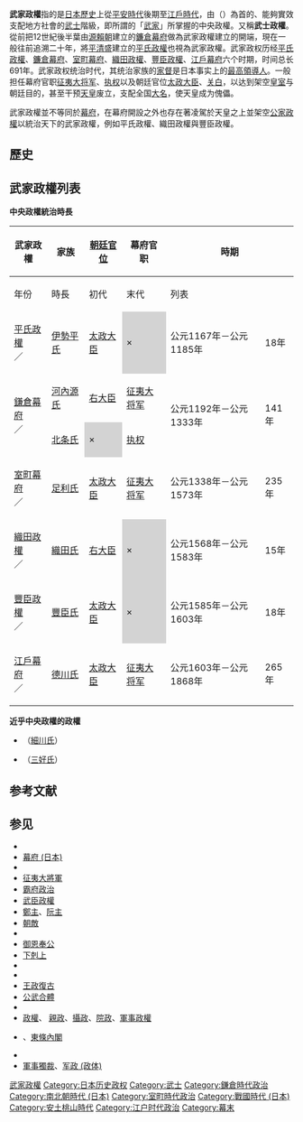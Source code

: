 {{unreferenced|time=2017-03-16T16:37:12+00:00}}
{{Expand|time=2017-07-25T19:52:07+00:00}}
{{japanese|japanese=武家政権|kana=ぶけせいけん|romaji=Buke seiken}}

'''武家政權'''指的是[[日本歷史|日本歷史]]上從[[平安時代|平安時代]]後期至[[江戶時代|江戶時代]]，由{{tsl|ja|武家の棟梁|武家棟樑}}（{{tsl|ja|軍事貴族|軍事貴族}}）為首的{{tsl|ja|天下人|天下人}}、能夠實效支配地方社會的[[武士_(日本)|武士]]階級，即所謂的「[[武家|武家]]」所掌握的中央政權。又稱'''武士政權'''。從前把12世紀後半葉由[[源賴朝|源賴朝]]建立的[[鐮倉幕府|鐮倉幕府]]做為武家政權建立的開端，現在一般往前追溯二十年，將[[平清盛|平清盛]]建立的[[平氏政權|平氏政權]]也視為武家政權。武家政权历经[[平氏政權|平氏政權]]、[[鐮倉幕府|鐮倉幕府]]、[[室町幕府|室町幕府]]、[[織田政權|織田政權]]、[[豐臣政權|豐臣政權]]、[[江戶幕府|江戶幕府]]六个时期，时间总长691年。武家政权统治时代，其统治家族的[[家督|家督]]是日本事实上的[[最高領導人|最高領導人]]。一般担任幕府官职[[征夷大将军|征夷大将军]]、[[执权|执权]]以及朝廷官位[[太政大臣|太政大臣]]、[[关白|关白]]，以达到架空[[日本皇室|皇室]]与朝廷目的，甚至干预[[天皇|天皇]]废立，支配全国[[大名_(称谓)|大名]]，使天皇成为傀儡。

武家政權並不等同於[[幕府_(日本)|幕府]]，在幕府開設之外也存在著凌駕於天皇之上並架空[[公家_(日本)|公家政權]]以統治天下的武家政權，例如平氏政權、織田政權與豐臣政權。

== 歷史 ==
{{see also|征夷大將軍}}

== 武家政權列表 ==
'''中央政權統治時長'''

{| class="wikitable" style="text-align:center"
|-
!rowspan="2"|武家政權<br/>{{small|（中文／日文）}}
!rowspan="2"|家族
! rowspan="2" |[[日本古代职官|朝廷官位]]
! rowspan="2" |幕府官职
!colspan="2"|時期
!colspan="3"|領袖
|-
!年份
!時長
!初代
!末代
!列表
|-
|[[平氏政權|平氏政權]]<br/>{{lang-ja|平氏政権|label=none}}／{{lang-ja|へいしせいけん|label=none}}
|[[伊勢平氏|伊勢平氏]]
|[[太政大臣|太政大臣]]
| style="background:#d3d3d3;" |×
|公元1167年－公元1185年<br/>{{small|（[[仁安_(日本)|仁安]]二年－[[文治_(日本)|文治]]元年）}}
|18年
|[[平清盛|平清盛]]
|[[平宗盛|平宗盛]]
|([[平氏政權#平氏政權公卿列表|表]])
|-
| rowspan="2" |[[镰仓幕府|鎌倉幕府]]<br/>{{lang-ja|鎌倉幕府|label=none}}／{{lang-ja|かまくらばくふ|label=none}}
|[[河內源氏|河內源氏]]
|[[右大臣|右大臣]]
|[[征夷大將軍|征夷大将军]]
| rowspan="2" |公元1192年－公元1333年<br/>{{small|（[[建久|建久]]三年－[[元弘|元弘]]三年）}}
| rowspan="2" |141年
|[[源赖朝|源賴朝]]
|[[守邦親王|守邦親王]]
| rowspan="2" |([[鎌倉幕府將軍列表|表1]]<br/>{{small|&[[執權|表2]]}})
|-
|[[北條氏|北条氏]]{{small|（[[源賴朝|源賴朝]]薨後，姻親[[北條氏|北條氏]]掌握[[執權|實際最高權力]]，任意廢立[[攝家|攝家]]與[[宮家|宮家]]出身的幕府將軍）}}
| style="background:#d3d3d3;" |×
|[[執權|执权]]
|{{small|[[北條時政|北條時政]]}}
|{{small|[[北條守時|北條守時]]}}
|-
|[[室町幕府|室町幕府]]<br/>{{lang-ja|室町幕府|label=none}}／{{lang-ja|むろまちばくふ|label=none}}
|[[足利氏|足利氏]]
|[[太政大臣|太政大臣]]
|[[征夷大將軍|征夷大将军]]
|公元1338年－公元1573年<br/>{{small|（[[曆應|曆應]]元年－[[天正_(日本)|天正]]元年）}}
|235年
|[[足利尊氏|足利尊氏]]
|[[足利義昭|足利義昭]]
|([[室町幕府將軍列表|表]])
|-
|[[織田政權|織田政權]]<br/>{{lang-ja|織田政権|label=none}}／{{lang-ja|おだせいけん|label=none}}
|[[織田氏|織田氏]]
|[[右大臣|右大臣]]
| style="background:#d3d3d3;" |×
|公元1568年－公元1583年<br/>{{small|（[[永祿|永祿]]十一年－[[天正_(日本)|天正]]十一年）}}
|15年
|[[織田信長|織田信長]]
|[[織田秀信|織田秀信]]
|([[織田政權#織田政權天下人列表|表]])
|-
|[[豐臣政權|豐臣政權]]<br/>{{lang-ja|豊臣政権|label=none}}／{{lang-ja|とよとみせいけん|label=none}}
|[[豐臣氏|豐臣氏]]
|[[太政大臣|太政大臣]]
| style="background:#d3d3d3;" |×
|公元1585年－公元1603年<br/>{{small|（[[天正_(日本)|天正]]十三年－[[慶長|慶長]]八年）}}
|18年
|[[丰臣秀吉|豐臣秀吉]]
|[[豐臣秀賴|豐臣秀賴]]
|([[豐臣政權#豐臣政權天下人列表|表]])
|-
|[[江户幕府|江戶幕府]]<br/>{{lang-ja|江戸幕府|label=none}}／{{lang-ja|えどばくふ|label=none}}
|[[德川氏|德川氏]]
|[[太政大臣|太政大臣]]
|[[征夷大將軍|征夷大将军]]
|公元1603年－公元1868年<br/>{{small|（[[慶長|慶長]]八年－[[明治|明治]]元年）}}
|265年
|[[德川家康|德川家康]]
|[[德川庆喜|德川慶喜]]
|([[江戶幕府將軍列表|表]])
|}

'''近乎中央政權的政權'''
* {{link-ja|細川政權 (戰國時代)|細川政権 (戦国時代)|細川政權}}（[[細川氏|細川氏]]）
* {{link-ja|三好政權|三好政権}}（[[三好氏|三好氏]]）


== 参考文献 ==
{{Reflist}}

== 参见 ==
{{Portal box|日本|历史}}
* {{tsl|ja|天下人|天下人}}
* [[幕府_(日本)|幕府 (日本)]]
* {{tsl|ja|武家の棟梁|武家棟樑}}
* [[征夷大將軍|征夷大將軍]]
* [[霸府政治|霸府政治]]
* [[武臣政權|武臣政權]]
* [[鄭主|鄭主]]、[[阮主|阮主]]
* [[朝敵|朝敵]]
* {{tsl|ja|源平交代思想|源平交代思想}}
* [[御恩奉公|御恩奉公]]
* [[下剋上|下剋上]]
* {{tsl|ja|三職推任問題|三職推任問題}}
* {{tsl|ja|関白相論|關白相論}}
* [[王政復古|王政復古]]
* [[公武合體|公武合體]]
* {{tsl|ja|草莽|草莽}}
* [[政權|政權]]、 [[親政|親政]]、[[攝政|攝政]]、[[院政|院政]]、[[軍事政權|軍事政權]]
* {{tsl|ja|軍部|軍部}}、[[東條內閣|東條內閣]]
* {{tsl|ja|日本の政権一覧|日本政權更迭演進表}}
* [[軍事獨裁|軍事獨裁]]、[[军政_(政体)|军政 (政体)]]

{{日本幕府和武家政權}}
[[Category:武家政權|]]
[[Category:日本历史政权|Category:日本历史政权]]
[[Category:武士|Category:武士]]
[[Category:鎌倉時代政治|Category:鎌倉時代政治]]
[[Category:南北朝時代_(日本)|Category:南北朝時代 (日本)]]
[[Category:室町時代政治|Category:室町時代政治]]
[[Category:戰國時代_(日本)|Category:戰國時代 (日本)]]
[[Category:安土桃山時代|Category:安土桃山時代]]
[[Category:江户时代政治|Category:江户时代政治]]
[[Category:幕末|Category:幕末]]